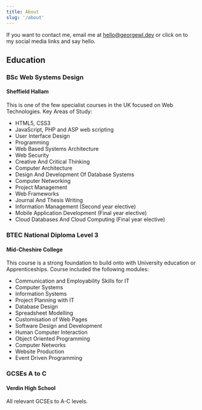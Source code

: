 ```yaml
---
title: About
slug: '/about'
---
```



<About />

If you want to contact me, email me at <a href='mailto:hello@georgewl.dev' target='_blank' rel='noreferrer noopener'>hello@georgewl.dev</a> or click on to my social media links and say hello.

## Education

### BSc Web Systems Design

#### Sheffield Hallam

This is one of the few specialist courses in the UK focused on Web Technologies. Key Areas of Study:

- HTML5, CSS3
- JavaScript, PHP and ASP web scripting
- User Interface Design
- Programming
- Web Based Systems Architecture
- Web Security
- Creative And Critical Thinking
- Computer Architecture
- Design And Development Of Database Systems
- Computer Networking
- Project Management
- Web Frameworks
- Journal And Thesis Writing
- Information Management (Second year elective)
- Mobile Application Development (Final year elective)
- Cloud Databases And Cloud Computing (Final year elective)

### BTEC National Diploma Level 3

#### Mid-Cheshire College

This course is a strong foundation to build onto with University education or Apprenticeships. Course included the following modules:

- Communication and Employability Skills for IT
- Computer Systems
- Information Systems
- Project Planning with IT
- Database Design
- Spreadsheet Modelling
- Customisation of Web Pages
- Software Design and Development
- Human Computer Interaction
- Object Oriented Programming
- Computer Networks
- Website Production
- Event Driven Programming

### GCSEs A to C

#### Verdin High School

All relevant GCSEs to A-C levels.
